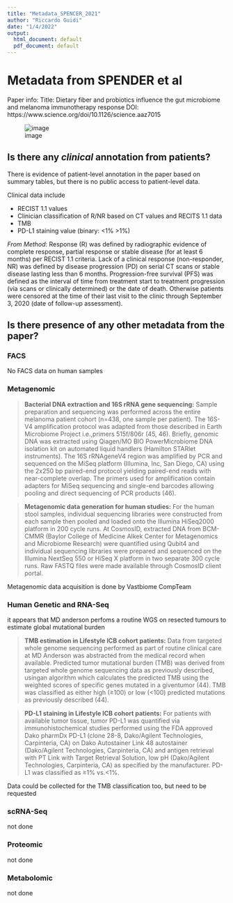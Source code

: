 ```yaml
---
title: "Metadata_SPENCER_2021"
author: "Riccardo Guidi"
date: "1/4/2022"
output:
  html_document: default
  pdf_document: default
---
```


# Metadata from SPENDER et al
Paper info:
Title: Dietary fiber and probiotics influence the gut microbiome and melanoma immunotherapy response
DOI: https://www.science.org/doi/10.1126/science.aaz7015

![image](spencer2021_1.png)

## Is there any _clinical_ annotation from patients?

There is evidence of patient-level annotation in the paper based on summary tables, but there is no public access to patient-level data.

Clinical data include

* RECIST 1.1 values
* Clinician classification of R/NR based on CT values and RECITS 1.1 data
* TMB
* PD-L1 staining value (binary: <1% >1%)

*From Method*: Response (R) was defined by radiographic evidence of complete response, partial response or stable disease (for at least 6 months) per RECIST 1.1 criteria. 
Lack of a clinical response (non-responder, NR) was defined by disease progression (PD) on serial CT scans or stable disease lasting less than 6 months. Progression-free survival (PFS) was defined as the interval of time from treatment start to treatment progression (via scans or clinically determined) or the date of death. Otherwise patients were censored at the time of their last visit to the clinic through September 3, 2020 (date of follow-up assessment).

## Is there presence of any other metadata from the paper?

### FACS

No FACS data on human samples

### Metagenomic

> **Bacterial DNA extraction and 16S rRNA gene sequencing:** Sample preparation and sequencing was performed across the entire melanoma patient cohort (n=438, one sample per patient). The 16S-V4 amplification protocol was adapted from those described in Earth Microbiome Project i.e.,primers 515f/806r (45, 46). Briefly, genomic DNA was extracted using Qiagen/MO BIO PowerMicrobiome DNA isolation kit on automated liquid handlers (Hamilton STARlet instruments). The 16S rRNAgeneV4 region was amplified by PCR and sequenced on the MiSeq platform (Illumina, Inc, San Diego, CA) using the 2x250 bp paired-end protocol yielding paired-end reads with near-complete overlap. The primers used for amplification contain adapters for MiSeq sequencing and single-end barcodes allowing pooling and direct sequencing of PCR products (46).

> **Metagenomic data generation for human studies:**  For the human stool samples, individual sequencing libraries were constructed from each sample then pooled and loaded onto the Illumina HiSeq2000 platform in 200 cycle runs. At CosmosID, extracted DNA from BCM-CMMR (Baylor College of Medicine Alkek Center for Metagenomics and Microbiome Research) were quantified using Qubit4 and individual sequencing libraries were prepared and sequenced on the Illumina NextSeq 550 or HiSeq X platform in two separate 300 cycle runs. Raw FASTQ files were made available through CosmosID client portal.

Metagenomic data acquisition is done by Vastbiome CompTeam

### Human Genetic and RNA-Seq

it appears that MD anderson perfoms a routine WGS on resected tumours to estimate global mutational burden

> **TMB estimation in Lifestyle ICB cohort patients:** Data from targeted whole genome sequencing performed as part of routine clinical care at MD Anderson was abstracted from the medical record when available. Predicted tumor mutational burden (TMB) was derived from targeted whole genome sequencing data as previously described, usingan algorithm which calculates the predicted TMB using the weighted scores of specific genes mutated in a giventumor (44). TMB was classified as either high (≥100) or low (<100) predicted mutations as previously described (44).

> **PD-L1 staining in Lifestyle ICB cohort patients:** For patients with available tumor tissue, tumor PD-L1 was quantified via immunohistochemical studies performed using the FDA approved Dako pharmDx PD-L1 (clone 28-8, Dako/Agilent Technologies, Carpinteria, CA) on Dako Autostainer Link 48 autostainer (Dako/Agilent Technologies, Carpinteria, CA) and antigen retrieval with PT Link with Target Retrieval Solution, low pH (Dako/Agilent Technologies, Carpinteria, CA) as specified by the manufacturer. PD-L1 was classified as ≥1% vs.<1%.

Data could be collected for the TMB classification too, but need to be requested

### scRNA-Seq

not done

### Proteomic

not done

### Metabolomic

not done

